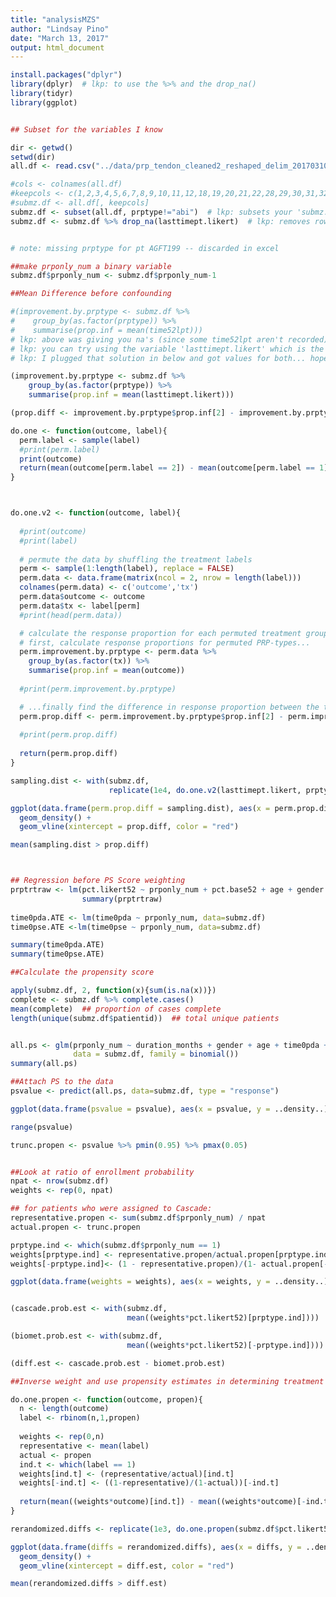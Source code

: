 ```yaml
---
title: "analysisMZS"
author: "Lindsay Pino"
date: "March 13, 2017"
output: html_document
---
```


```r
install.packages("dplyr")
library(dplyr)  # lkp: to use the %>% and the drop_na()
library(tidyr)
library(ggplot)


## Subset for the variables I know

dir <- getwd()
setwd(dir)
all.df <- read.csv("../data/prp_tendon_cleaned2_reshaped_delim_20170310.csv")  # data frame cleaned and 'normalized' in excel

#cols <- colnames(all.df)
#keepcols <- c(1,2,3,4,5,6,7,8,9,10,11,12,18,19,20,21,22,28,29,30,31,32,33,34,36,37,38,40,41,42,43,44,45,46,49,50,52,53,55,56,57,58,59,71,72,73,74,75,80,81,82,83,84)
#submz.df <- all.df[, keepcols]
submz.df <- subset(all.df, prptype!="abi")  # lkp: subsets your 'submz.df' data to remove the "abi" prptype
submz.df <- submz.df %>% drop_na(lasttimept.likert)  # lkp: removes rows that are NA for the last time point (ie they didn't have any time points)


# note: missing prptype for pt AGFT199 -- discarded in excel

##make prponly_num a binary variable
submz.df$prponly_num <- submz.df$prponly_num-1 

##Mean Difference before confounding

#(improvement.by.prptype <- submz.df %>% 
#    group_by(as.factor(prptype)) %>% 
#    summarise(prop.inf = mean(time52lpt)))  
# lkp: above was giving you na's (since some time52lpt aren't recorded) 
# lkp: you can try using the variable 'lasttimept.likert' which is the likert value at the patient's last record
# lkp: I plugged that solution in below and got values for both... hope this helps!! <3 

(improvement.by.prptype <- submz.df %>% 
    group_by(as.factor(prptype)) %>% 
    summarise(prop.inf = mean(lasttimept.likert)))

(prop.diff <- improvement.by.prptype$prop.inf[2] - improvement.by.prptype$prop.inf[1]) # lkp: R is stupid, it's base 1

do.one <- function(outcome, label){
  perm.label <- sample(label)
  #print(perm.label)
  print(outcome)
  return(mean(outcome[perm.label == 2]) - mean(outcome[perm.label == 1])) # lkp: stupid R
}



do.one.v2 <- function(outcome, label){
  
  #print(outcome)
  #print(label)
  
  # permute the data by shuffling the treatment labels
  perm <- sample(1:length(label), replace = FALSE)
  perm.data <- data.frame(matrix(ncol = 2, nrow = length(label)))
  colnames(perm.data) <- c('outcome','tx')
  perm.data$outcome <- outcome
  perm.data$tx <- label[perm]
  #print(head(perm.data))

  # calculate the response proportion for each permuted treatment group
  # first, calculate response proportions for permuted PRP-types...
  perm.improvement.by.prptype <- perm.data %>% 
    group_by(as.factor(tx)) %>% 
    summarise(prop.inf = mean(outcome))
  
  #print(perm.improvement.by.prptype)

  # ...finally find the difference in response proportion between the two PRP groups
  perm.prop.diff <- perm.improvement.by.prptype$prop.inf[2] - perm.improvement.by.prptype$prop.inf[1]
  
  #print(perm.prop.diff)
  
  return(perm.prop.diff)
}

sampling.dist <- with(submz.df,
                      replicate(1e4, do.one.v2(lasttimept.likert, prptype))) # lkp: needed to use the "lasttimept.likert" to get the prop score. alternatively, can use "codedprog.likert" for the 0-1 binary outcome

ggplot(data.frame(perm.prop.diff = sampling.dist), aes(x = perm.prop.diff, y=..density..)) +
  geom_density() + 
  geom_vline(xintercept = prop.diff, color = "red")

mean(sampling.dist > prop.diff)



## Regression before PS Score weighting
prptrtraw <- lm(pct.likert52 ~ prponly_num + pct.base52 + age + gender + duration_months + dxcode + time52pda + time52pse, data = submz.df)
                summary(prptrtraw)
                
time0pda.ATE <- lm(time0pda ~ prponly_num, data=submz.df)
time0pse.ATE <-lm(time0pse ~ prponly_num, data=submz.df)

summary(time0pda.ATE)
summary(time0pse.ATE)

##Calculate the propensity score

apply(submz.df, 2, function(x){sum(is.na(x))}) 
complete <- submz.df %>% complete.cases()
mean(complete)  ## proportion of cases complete
length(unique(submz.df$patientid))  ## total unique patients


all.ps <- glm(prponly_num ~ duration_months + gender + age + time0pda + time0pse + time0 + dxcode,
              data = submz.df, family = binomial())
summary(all.ps)

##Attach PS to the data
psvalue <- predict(all.ps, data=submz.df, type = "response")

ggplot(data.frame(psvalue = psvalue), aes(x = psvalue, y = ..density..)) + geom_histogram()

range(psvalue)

trunc.propen <- psvalue %>% pmin(0.95) %>% pmax(0.05)


##Look at ratio of enrollment probability
npat <- nrow(submz.df)
weights <- rep(0, npat)

## for patients who were assigned to Cascade:
representative.propen <- sum(submz.df$prponly_num) / npat
actual.propen <- trunc.propen

prptype.ind <- which(submz.df$prponly_num == 1)
weights[prptype.ind] <- representative.propen/actual.propen[prptype.ind]
weights[-prptype.ind]<- (1 - representative.propen)/(1- actual.propen[-prptype.ind])

ggplot(data.frame(weights = weights), aes(x = weights, y = ..density..)) + geom_histogram()


(cascade.prob.est <- with(submz.df,
                          mean((weights*pct.likert52)[prptype.ind])))

(biomet.prob.est <- with(submz.df,
                          mean((weights*pct.likert52)[-prptype.ind])))

(diff.est <- cascade.prob.est - biomet.prob.est)

##Inverse weight and use propensity estimates in determining treatment labels

do.one.propen <- function(outcome, propen){
  n <- length(outcome)
  label <- rbinom(n,1,propen)
  
  weights <- rep(0,n)  
  representative <- mean(label)
  actual <- propen
  ind.t <- which(label == 1)
  weights[ind.t] <- (representative/actual)[ind.t]
  weights[-ind.t] <- ((1-representative)/(1-actual))[-ind.t]
  
  return(mean((weights*outcome)[ind.t]) - mean((weights*outcome)[-ind.t]))
}

rerandomized.diffs <- replicate(1e3, do.one.propen(submz.df$pct.likert52, trunc.propen))

ggplot(data.frame(diffs = rerandomized.diffs), aes(x = diffs, y = ..density..)) +
  geom_density() + 
  geom_vline(xintercept = diff.est, color = "red")

mean(rerandomized.diffs > diff.est)

```